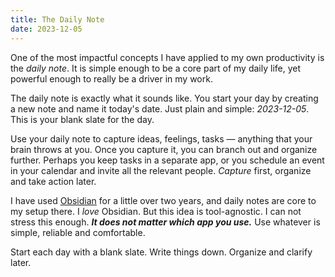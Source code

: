 ```yaml
---
title: The Daily Note
date: 2023-12-05
---
```


One of the most impactful concepts I have applied to my own productivity is the
_daily note_. It is simple enough to be a core part of my daily life, yet
powerful enough to really be a driver in my work.

The daily note is exactly what it sounds like. You start your day by creating a
new note and name it today's date. Just plain and simple: _2023-12-05_. This is
your blank slate for the day.

Use your daily note to capture ideas, feelings, tasks — anything that your brain
throws at you. Once you capture it, you can branch out and organize further.
Perhaps you keep tasks in a separate app, or you schedule an event in your
calendar and invite all the relevant people. _Capture_ first, organize and take
action later.

I have used [Obsidian](https://obsidian.md) for a little over two years, and
daily notes are core to my setup there. I _love_ Obsidian. But this idea is
tool-agnostic. I can not stress this enough. _**It does not matter which app you
use.**_ Use whatever is simple, reliable and comfortable.

Start each day with a blank slate. Write things down. Organize and clarify
later.
